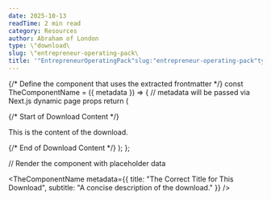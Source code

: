 ```yaml
---
date: 2025-10-13
readTime: 2 min read
category: Resources
author: Abraham of London
type: \"download\
slug: \"entrepreneur-operating-pack\
title: '"EntrepreneurOperatingPack"slug:"entrepreneur-operating-pack"type:"template"slug:"entrepreneur-operating-pack"type:"Download"title:"EntrepreneurOperatingPack"date:2025-10-13author:"AbrahamofLondon"readTime:2minreadcategory:"Resources"'
---
```



{/* Define the component that uses the extracted frontmatter */}
const TheComponentName = ({ metadata }) => {
// metadata will be passed via Next.js dynamic page props
return (

<BrandFrame title={metadata.title} subtitle={metadata.subtitle} pageSize="A4">
  {/* Start of Download Content */}
  <p>This is the content of the download.</p>
  {/* End of Download Content */}
</BrandFrame>
); };

// Render the component with placeholder data

<TheComponentName metadata={{ title: "The Correct Title for This Download", subtitle: "A concise description of the download." }} />












